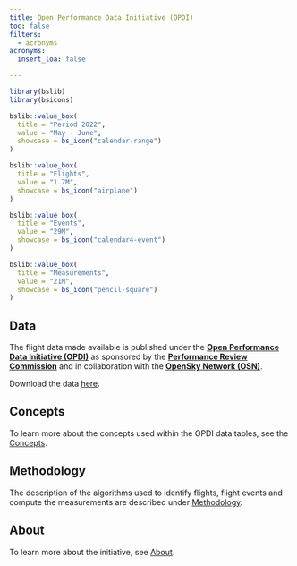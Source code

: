 ```yaml
---
title: Open Performance Data Initiative (OPDI)
toc: false
filters:
  - acronyms
acronyms:
  insert_loa: false

---
```


```r
library(bslib)
library(bsicons)
```

::: {layout-ncol=2}
```r
bslib::value_box(
  title = "Period 2022",
  value = "May - June",
  showcase = bs_icon("calendar-range")
)
```

```r
bslib::value_box(
  title = "Flights",
  value = "1.7M",
  showcase = bs_icon("airplane")
)

```
:::


::: {layout-ncol=2}
```r
bslib::value_box(
  title = "Events",
  value = "29M",
  showcase = bs_icon("calendar4-event")
)
```

```r
bslib::value_box(
  title = "Measurements",
  value = "21M",
  showcase = bs_icon("pencil-square")
)
```
:::

## Data

The flight data made available is published under the **[Open Performance Data Initiative (OPDI)](https://www.opdi.aero/)** as sponsored by
the **[Performance Review Commission](https://ansperformance.eu/about/prc/)** and in collaboration with the **[OpenSky Network (OSN)](https://opensky-network.org/)**. 

Download the data [here](https://opdi.aero/data).

## Concepts

To learn more about the concepts used within the OPDI data tables, see the [Concepts](https://opdi.aero/concepts).

## Methodology
The description of the algorithms used to identify flights, flight events and compute the measurements are described under [Methodology](https://opdi.aero/concepts).

## About

To learn more about the initiative, see [About](https://opdi.aero/concepts).
